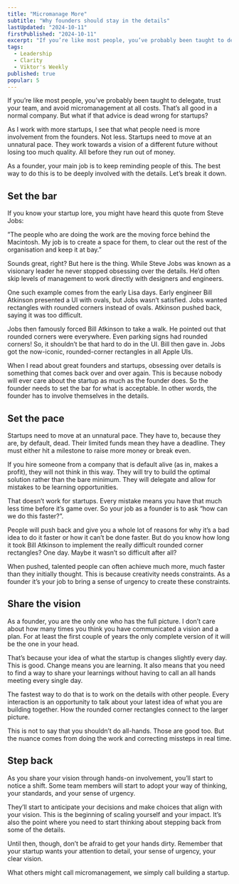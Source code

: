 ```yaml
---
title: "Micromanage More"
subtitle: "Why founders should stay in the details"
lastUpdated: "2024-10-11"
firstPublished: "2024-10-11"
excerpt: "If you’re like most people, you’ve probably been taught to delegate, trust your team, and avoid micromanagement at all costs. That’s all good in a normal company. But what if that advice is dead wrong for startups?"
tags:
  - Leadership
  - Clarity
  - Viktor's Weekly
published: true
popular: 5
---
```



If you’re like most people, you’ve probably been taught to delegate, trust your team, and avoid micromanagement at all costs. That’s all good in a normal company. But what if that advice is dead wrong for startups?

As I work with more startups, I see that what people need is more involvement from the founders. Not less. Startups need to move at an unnatural pace. They work towards a vision of a different future without losing too much quality. All before they run out of money.

As a founder, your main job is to keep reminding people of this. The best way to do this is to be deeply involved with the details. Let’s break it down.

## Set the bar

If you know your startup lore, you might have heard this quote from Steve Jobs:

”The people who are doing the work are the moving force behind the Macintosh. My job is to create a space for them, to clear out the rest of the organisation and keep it at bay.”

Sounds great, right? But here is the thing. While Steve Jobs was known as a visionary leader he never stopped obsessing over the details. He’d often skip levels of management to work directly with designers and engineers.

One such example comes from the early Lisa days. Early engineer Bill Atkinson presented a UI with ovals, but Jobs wasn’t satisfied. Jobs wanted rectangles with rounded corners instead of ovals. Atkinson pushed back, saying it was too difficult.

Jobs then famously forced Bill Atkinson to take a walk. He pointed out that rounded corners were everywhere. Even parking signs had rounded corners! So, it shouldn’t be that hard to do in the UI. Bill then gave in. Jobs got the now-iconic, rounded-corner rectangles in all Apple UIs.

When I read about great founders and startups, obsessing over details is something that comes back over and over again. This is because nobody will ever care about the startup as much as the founder does. So the founder needs to set the bar for what is acceptable. In other words, the founder has to involve themselves in the details.

## Set the pace

Startups need to move at an unnatural pace. They have to, because they are, by default, dead. Their limited funds mean they have a deadline. They must either hit a milestone to raise more money or break even.

If you hire someone from a company that is default alive (as in, makes a profit), they will not think in this way. They will try to build the optimal solution rather than the bare minimum. They will delegate and allow for mistakes to be learning opportunities.

That doesn’t work for startups. Every mistake means you have that much less time before it’s game over. So your job as a founder is to ask “how can we do this faster?”.

People will push back and give you a whole lot of reasons for why it’s a bad idea to do it faster or how it can’t be done faster. But do you know how long it took Bill Atkinson to implement the really difficult rounded corner rectangles? One day. Maybe it wasn’t so difficult after all?

When pushed, talented people can often achieve much more, much faster than they initially thought. This is because creativity needs constraints. As a founder it’s your job to bring a sense of urgency to create these constraints.

## Share the vision

As a founder, you are the only one who has the full picture. I don’t care about how many times you think you have communicated a vision and a plan. For at least the first couple of years the only complete version of it will be the one in your head.

That’s because your idea of what the startup is changes slightly every day. This is good. Change means you are learning. It also means that you need to find a way to share your learnings without having to call an all hands meeting every single day.

The fastest way to do that is to work on the details with other people. Every interaction is an opportunity to talk about your latest idea of what you are building together. How the rounded corner rectangles connect to the larger picture.

This is not to say that you shouldn’t do all-hands. Those are good too. But the nuance comes from doing the work and correcting missteps in real time.

## Step back

As you share your vision through hands-on involvement, you’ll start to notice a shift. Some team members will start to adopt your way of thinking, your standards, and your sense of urgency.

They’ll start to anticipate your decisions and make choices that align with your vision. This is the beginning of scaling yourself and your impact. It’s also the point where you need to start thinking about stepping back from some of the details.

Until then, though, don’t be afraid to get your hands dirty. Remember that your startup wants your attention to detail, your sense of urgency, your clear vision.

What others might call micromanagement, we simply call building a startup.